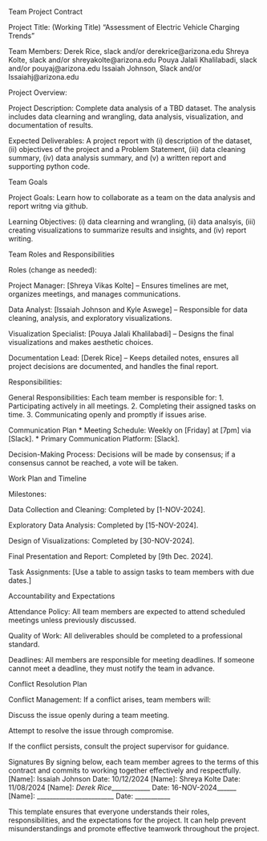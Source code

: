 

Team Project Contract

Project Title: (Working Title) "Assessment of Electric Vehicle Charging Trends"

Team Members:
Derek Rice, slack and/or derekrice@arizona.edu
Shreya Kolte, slack and/or shreyakolte@arizona.edu
Pouya Jalali Khalilabadi, slack and/or pouyaj@arizona.edu
Issaiah Johnson, Slack and/or Issaiahj@arizona.edu

Project Overview: 

Project Description: Complete data analysis of a TBD dataset. The analysis includes data clearning and wrangling, data analysis, visualization, and documentation of results. 

Expected Deliverables: A project report with (i) description of the dataset, (ii) objectives of the project and a Problem Statement, (iii) data cleaning summary, (iv) data analysis summary, and (v) a written report and supporting python code. 

Team Goals

Project Goals: Learn how to collaborate as a team on the data analysis and report writng via github. 

Learning Objectives: (i) data clearning and wrangling, (ii) data analsyis, (iii) creating visualizations to summarize results and insights, and (iv) report writing. 

Team Roles and Responsibilities

Roles (change as needed):

Project Manager: [Shreya Vikas Kolte] – Ensures timelines are met, organizes meetings, and manages communications.

Data Analyst: [Issaiah Johnson and Kyle Aswege] – Responsible for data cleaning, analysis, and exploratory visualizations.

Visualization Specialist: [Pouya Jalali Khalilabadi] – Designs the final visualizations and makes aesthetic choices.

Documentation Lead: [Derek Rice] – Keeps detailed notes, ensures all project decisions are documented, and handles the final report.



Responsibilities:

General Responsibilities: Each team member is responsible for:
1. Participating actively in all meetings.
2. Completing their assigned tasks on time.
3. Communicating openly and promptly if issues arise.

Communication Plan
* Meeting Schedule: Weekly on [Friday] at [7pm] via [Slack].
* Primary Communication Platform: [Slack].

Decision-Making Process: Decisions will be made by consensus; if a consensus cannot be reached, a vote will be taken.

Work Plan and Timeline

Milestones:

Data Collection and Cleaning: Completed by [1-NOV-2024].

Exploratory Data Analysis: Completed by [15-NOV-2024].

Design of Visualizations: Completed by [30-NOV-2024].

Final Presentation and Report: Completed by [9th Dec. 2024].

Task Assignments: [Use a table to assign tasks to team members with due dates.]

Accountability and Expectations

Attendance Policy: All team members are expected to attend scheduled meetings unless previously discussed.

Quality of Work: All deliverables should be completed to a professional standard.

Deadlines: All members are responsible for meeting deadlines. If someone cannot meet a deadline, they must notify the team in advance.

Conflict Resolution Plan

Conflict Management: If a conflict arises, team members will:

Discuss the issue openly during a team meeting.

Attempt to resolve the issue through compromise.

If the conflict persists, consult the project supervisor for guidance.

Signatures
By signing below, each team member agrees to the terms of this contract and commits to working together effectively and respectfully.
[Name]: Issaiah Johnson          Date: 10/12/2024
[Name]: Shreya Kolte             Date: 11/08/2024
[Name]: _Derek Rice_____________ Date: 16-NOV-2024______
[Name]: ________________________ Date: ___________

This template ensures that everyone understands their roles, responsibilities, and the expectations for the project. It can help prevent misunderstandings and promote effective teamwork throughout the project.
